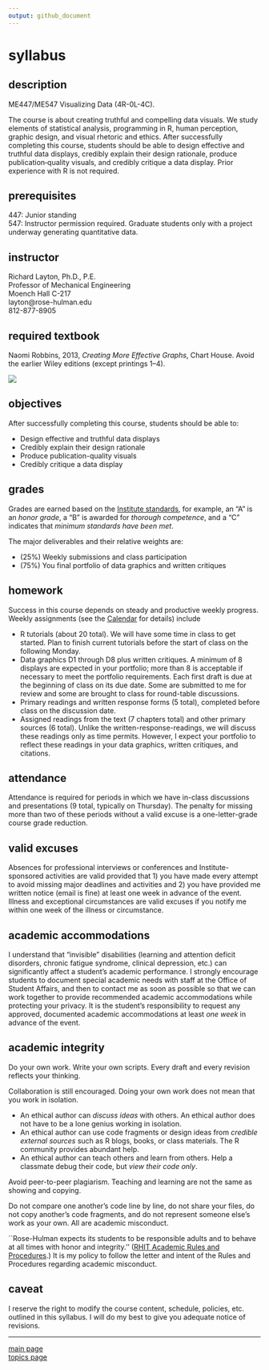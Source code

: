 ```yaml
---
output: github_document
---
```


# syllabus

## description  

ME447/ME547 Visualizing Data (4R-0L-4C). 

The course is about creating truthful and compelling data visuals. We study elements of statistical analysis, programming in R, human perception, graphic design, and visual rhetoric and ethics. After successfully completing this course, students should be able to design effective and truthful data displays, credibly explain their design rationale, produce publication‐quality visuals, and credibly critique a data display. Prior experience with R is not required.


## prerequisites

447: Junior standing<br>
547: Instructor permission required. Graduate students only with a project underway generating quantitative data.    



## instructor

Richard Layton, Ph.D., P.E.<br>
Professor of Mechanical Engineering<br>
Moench Hall C-217<br>
layton@rose-hulman.edu<br>
812-877-8905    

## required textbook

Naomi Robbins, 2013, *Creating More Effective Graphs*, Chart House. Avoid the earlier Wiley editions (except printings 1--4).

![](../images/CMEGv3.png)    


## objectives

After successfully completing this course, students should be able to:

- Design effective and truthful data displays 
- Credibly explain their design rationale 
- Produce publication-quality visuals 
- Credibly critique a data display 




 
## grades

Grades are earned based on the [Institute standards](http://www.rose-hulman.edu/campus-life/student-services/registrar/rules-and-procedures/grades.html), for example, an "A" is an *honor grade*, a "B" is awarded for *thorough competence*, and a "C" indicates that *minimum standards have been met*.

The major deliverables and their relative weights are:

- (25%) Weekly submissions and class participation 
- (75%) You final portfolio of data graphics and written critiques  

 
## homework 

Success in this course depends on steady and productive weekly progress. Weekly assignments (see the [Calendar](cm/cm102_calendar.pdf) for details) include 

- R tutorials (about 20 total). We will have some time in class to get started. Plan to finish current tutorials before the start of class on the following Monday. 
- Data graphics D1 through D8 plus written critiques. A minimum of 8  displays are expected in your portfolio; more than 8 is acceptable if necessary to meet the portfolio requirements. Each first draft is due at the beginning of class on its due date. Some are submitted to me for review and some are brought to class for round-table discussions. 
- Primary readings and written response forms (5 total), completed before class on the discussion date. 
- Assigned readings from the text (7 chapters total) and other primary sources (6 total). Unlike the written-response-readings, we will discuss these readings only as time permits. However, I expect your portfolio to reflect these readings in your data graphics, written critiques, and citations.    

## attendance

Attendance is required for periods in which we have in-class discussions and presentations (9 total, typically on Thursday). The penalty for missing more than two of these periods without a valid excuse is a one-letter-grade course grade reduction.


## valid excuses

Absences for professional interviews or conferences and Institute-sponsored activities are valid provided that 1) you have made every attempt to avoid missing major deadlines and activities and 2) you have provided me written notice (email is fine) at least one week in advance of the event. Illness and exceptional circumstances are valid excuses if you notify me within one week of the illness or circumstance.



## academic accommodations

I understand that "invisible" disabilities (learning and attention deficit disorders, chronic fatigue syndrome, clinical depression, etc.) can significantly affect a student's academic performance.  I strongly encourage students to document special academic needs with staff at the Office of Student Affairs, and then to contact me as soon as possible so that we can work together to provide recommended academic accommodations while protecting your privacy.  It is the student's responsibility to request any approved, documented academic accommodations at least *one week* in advance of the event. 


## academic integrity

Do your own work. Write your own scripts. Every draft and every revision reflects your thinking.  

Collaboration is still encouraged. Doing your own work does not mean that you work in isolation.

- An ethical author can *discuss ideas* with others. An ethical author does not have to be a lone genius working in isolation. 
- An ethical author can use code fragments or design ideas from *credible external sources* such as R blogs, books, or class materials. The R community provides abundant help. 
- An ethical author can teach others and learn from others. Help a classmate debug their code, but *view their code only*. 



Avoid peer-to-peer plagiarism. Teaching and learning are not the same as showing and copying. 

Do not compare one another's code line by line, do not share your files, do not copy another's code fragments, and do not represent someone else's work as your own. All are academic misconduct.

``Rose-Hulman expects its students to be responsible adults and to behave at all times with honor and integrity.'' ([RHIT Academic Rules and Procedures](http://www.rose-hulman.edu/campus-life/student-services/registrar/rules-and-procedures/discipline-and-suspension.html).)  It is my policy to follow the letter and intent of the Rules and Procedures regarding academic misconduct.    



## caveat

I reserve the right to modify the course content, schedule, policies, etc. outlined in this syllabus. I will do my best to give you adequate notice of revisions.  

---

[main page](../README.md)<br> 
[topics page](cm001_org-by-topic.md)








